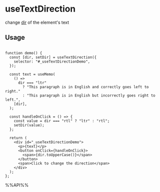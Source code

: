 # useTextDirection

change [dir](https://developer.mozilla.org/en-US/docs/Web/HTML/Global_attributes/dir) of the element's text


## Usage

```tsx live

function demo() {
  const [dir, setDir] = useTextDirection({
    selector: "#_useTextDirectionDemo",
  });

  const text = useMemo(
    () =>
      dir === "ltr"
        ? "This paragraph is in English and correctly goes left to right."
        : "This paragraph is in English but incorrectly goes right to left.",
    [dir],
  );

  const handleOnClick = () => {
    const value = dir === "rtl" ? "ltr" : "rtl";
    setDir(value);
  };

  return (
    <div id="_useTextDirectionDemo">
      <p>{text}</p>
      <button onClick={handleOnClick}>
        <span>{dir.toUpperCase()}</span>
      </button>
      <span>Click to change the direction</span>
    </div>
  );
};

```

%%API%%